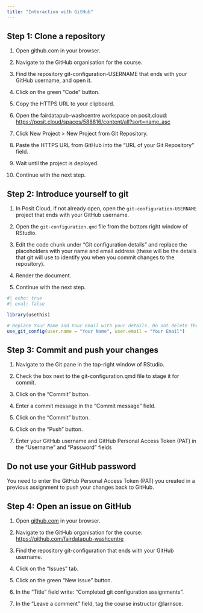 ```yaml
---
title: "Interaction with GitHub"
---
```


## Step 1: Clone a repository

1. Open github.com in your browser.

2. Navigate to the GitHub organisation for the course.

3. Find the repository git-configuration-USERNAME that ends with your GitHub username, and open it.

4. Click on the green "Code" button.

5. Copy the HTTPS URL to your clipboard.

6. Open the fairdatapub-washcentre workspace on posit.cloud: <https://posit.cloud/spaces/588816/content/all?sort=name_asc>

7. Click New Project > New Project from Git Repository.

8. Paste the HTTPS URL from GitHub into the "URL of your Git Repository" field.

9. Wait until the project is deployed.

10. Continue with the next step.

## Step 2: Introduce yourself to git

1. In Posit Cloud, if not already open, open the `git-configuration-USERNAME` project that ends with your GitHub username.

2. Open the `git-configuration.qmd` file from the bottom right window of RStudio.

3. Edit the code chunk under "Git configuration details" and replace the placeholders with your name and email address (these will be the details that git will use to identify you when you commit changes to the repository).

4. Render the document.

5. Continue with the next step.

```r
#| echo: true
#| eval: false

library(usethis)

# Replace Your Name and Your Email with your details. Do not delete the quotes "".
use_git_config(user.name = "Your Name", user.email = "Your Email")
```

## Step 3: Commit and push your changes

1. Navigate to the Git pane in the top-right window of RStudio.

2. Check the box next to the git-configuration.qmd file to stage it for commit.

3. Click on the "Commit" button.

4. Enter a commit message in the "Commit message" field.

5. Click on the "Commit" button.

6. Click on the "Push" button.

7. Enter your GitHub username and [GitHub Personal Access Token (PAT)]{.highlight-yellow .a} in the "Username" and "Password" fields

::: callout-important
## Do not use your GitHub password

You need to enter the GitHub Personal Access Token (PAT) you created in a previous assignment to push your changes back to GitHub.
:::

## Step 4: Open an issue on GitHub

1. Open [github.com](https://github.com/) in your browser.

2. Navigate to the GitHub organisation for the course: <https://github.com/fairdatapub-washcentre>

3. Find the repository git-configuration that ends with your GitHub username.

4. Click on the "Issues" tab.

5. Click on the green "New issue" button.

6. In the "Title" field write: "Completed git configuration assignments".

7. In the "Leave a comment" field, tag the course instructor @larnsce.
